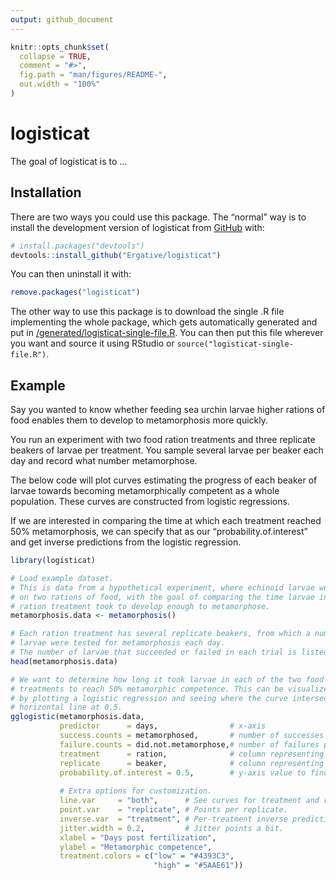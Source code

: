 ```yaml
---
output: github_document
---
```


<!-- README.md is generated from README.Rmd. Please edit that file -->

```r
knitr::opts_chunk$set(
  collapse = TRUE,
  comment = "#>",
  fig.path = "man/figures/README-",
  out.width = "100%"
)
```

# logisticat

<!-- badges: start -->
<!-- badges: end -->

The goal of logisticat is to ...

## Installation

There are two ways you could use this package. The "normal" way is to install 
the development version of logisticat from [GitHub](https://github.com/) with:

``` r
# install.packages("devtools")
devtools::install_github("Ergative/logisticat")
```

You can then uninstall it with:

``` r
remove.packages("logisticat")
```

The other way to use this package is to download the single .R file implementing
the whole package, which gets automatically generated and put in 
[/generated/logisticat-single-file.R](https://github.com/Ergative/logisticat/blob/master/generated/logisticat-single-file.R).
You can then put this file wherever you want and source it using RStudio or
`source("logisticat-single-file.R")`.

## Example

Say you wanted to know whether feeding sea urchin larvae higher rations of food
enables them to develop to metamorphosis more quickly.

You run an experiment with two food ration treatments and three replicate
beakers of larvae per treatment. You sample several larvae per beaker each
day and record what number metamorphose.

The below code will plot curves estimating the progress of each beaker of larvae
towards becoming metamorphically competent as a whole population. These curves
are constructed from logistic regressions.

If we are interested in comparing the time at which each treatment reached 50%
metamorphosis, we can specify that as our "probability.of.interest" and
get inverse predictions from the logistic regression.

```r
library(logisticat)

# Load example dataset.
# This is data from a hypothetical experiment, where echinoid larvae were raised
# on two rations of food, with the goal of comparing the time larvae in each
# ration treatment took to develop enough to metamorphose.
metamorphosis.data <- metamorphosis()

# Each ration treatment has several replicate beakers, from which a number of
# larvae were tested for metamorphosis each day.
# The number of larvae that succeeded or failed in each trial is listed.
head(metamorphosis.data)

# We want to determine how long it took larvae in each of the two food ration
# treatments to reach 50% metamorphic competence. This can be visualized
# by plotting a logistic regression and seeing where the curve intersects a
# horizontal line at 0.5.
gglogistic(metamorphosis.data,
           predictor      = days,                # x-axis
           success.counts = metamorphosed,       # number of successes per trial
           failure.counts = did.not.metamorphose,# number of failures per trial
           treatment      = ration,              # column representing treatment
           replicate      = beaker,              # column representing replicate
           probability.of.interest = 0.5,        # y-axis value to find.
           
           # Extra options for customization.
           line.var     = "both",      # See curves for treatment and replicates.
           point.var    = "replicate", # Points per replicate.
           inverse.var  = "treatment", # Per-treatment inverse predictions.
           jitter.width = 0.2,         # Jitter points a bit.
           xlabel = "Days post fertilization",
           ylabel = "Metamorphic competence",
           treatment.colors = c("low" = "#4393C3",
                                "high" = "#5AAE61"))
```

